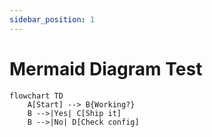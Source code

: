 ```yaml
---
sidebar_position: 1
---
```


# Mermaid Diagram Test

```mermaid
flowchart TD
    A[Start] --> B{Working?}
    B -->|Yes| C[Ship it]
    B -->|No| D[Check config]
